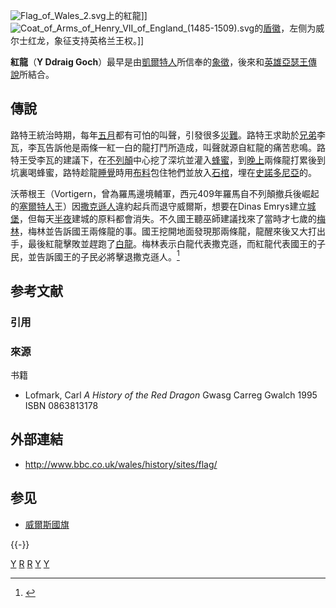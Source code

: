 [[File:Flag_of_Wales_2.svg|thumb]]上的紅龍]]
[[File:Coat_of_Arms_of_Henry_VII_of_England_(1485-1509).svg|thumb]]的[[盾徽|盾徽]]，左侧为威尔士红龙，象征支持英格兰王权。]]

'''紅龍'''（'''Y Ddraig Goch'''）最早是由[[凱爾特人|凱爾特人]]所信奉的[[象徵|象徵]]，後來和[[英雄|英雄]][[亞瑟王傳說|亞瑟王傳說]]所結合。

==傳說==
路特王統治時期，每年[[五月|五月]]都有可怕的叫聲，引發很多[[災難|災難]]。路特王求助於[[兄弟|兄弟]]李瓦，李瓦告訴他是兩條一紅一白的龍打鬥所造成，叫聲就源自紅龍的痛苦悲鳴。路特王受李瓦的建議下，在[[不列顛|不列顛]]中心挖了深坑並灌入[[蜂蜜|蜂蜜]]，到[[晚上|晚上]]兩條龍打累後到坑裏喝蜂蜜，路特趁龍[[睡覺|睡覺]]時用[[布料|布料]]包住牠們並放入[[石棺|石棺]]，埋在[[史諾多尼亞|史諾多尼亞]]的{{link-en|Dinas Emrys}}。

沃蒂根王（Vortigern，曾為羅馬邊境輔軍，西元409年羅馬自不列顛撤兵後崛起的[[塞爾特人|塞爾特人]]王）因[[撒克遜人|撒克遜人]]違約起兵而退守威爾斯，想要在Dinas Emrys建立[[城堡|城堡]]，但每天[[半夜|半夜]]建城的原料都會消失。不久國王聽巫師建議找來了當時才七歲的[[梅林_(亞瑟王傳說)|梅林]]，梅林並告訴國王兩條龍的事。國王挖開地面發現那兩條龍，龍醒來後又大打出手，最後紅龍擊敗並趕跑了[[白龍_(撒克遜)|白龍]]。梅林表示白龍代表撒克遜，而紅龍代表國王的子民，並告訴國王的子民必將擊退撒克遜人。<ref>{{Cite web |url=http://yinglong.org/oldmainpage/dragon_X_file/Myth_002.html |title=凱爾特神話中的龍 |access-date=2015-05-15 |archive-date=2019-09-10 |archive-url=https://web.archive.org/web/20190910193723/http://yinglong.org/oldmainpage/dragon_X_file/Myth_002.html |dead-url=no }}</ref>

== 参考文献 ==
=== 引用 ===
{{Reflist}}

=== 來源 ===
{{refbegin}}
; 书籍
* Lofmark, Carl  ''A History of the Red Dragon'' Gwasg Carreg Gwalch 1995  ISBN 0863813178
{{refend}}

== 外部連結 ==
* http://www.bbc.co.uk/wales/history/sites/flag/ {{Wayback|url=http://www.bbc.co.uk/wales/history/sites/flag/ |date=20080609013434 }}

== 参见 ==
* [[威爾斯國旗|威爾斯國旗]]

{{-}}
{{亚瑟王传说}}

[[Category:龍_(西方)|Y]]
[[Category:凱爾特傳說生物|R]]
[[Category:威爾斯文化|R]]
[[Category:亞瑟王傳說|Y]]
[[Category:英格蘭歷史|Y]]